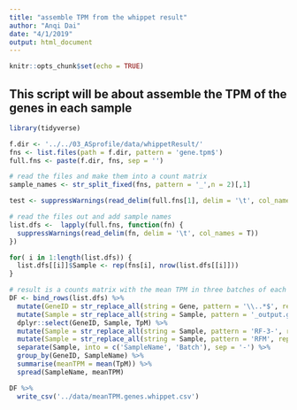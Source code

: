 ```yaml
---
title: "assemble TPM from the whippet result"
author: "Anqi Dai"
date: "4/1/2019"
output: html_document
---
```


```r
knitr::opts_chunk$set(echo = TRUE)
```

## This script will be about assemble the TPM of the genes in each sample

```r
library(tidyverse)
```


```r
f.dir <- '../../03_ASprofile/data/whippetResult/'
fns <- list.files(path = f.dir, pattern = 'gene.tpm$')
full.fns <- paste(f.dir, fns, sep = '')
```

```r
# read the files and make them into a count matrix
sample_names <- str_split_fixed(fns, pattern = '_',n = 2)[,1]

test <- suppressWarnings(read_delim(full.fns[1], delim = '\t', col_names = T))
```

```r
# read the files out and add sample names
list.dfs <-  lapply(full.fns, function(fn) {
  suppressWarnings(read_delim(fn, delim = '\t', col_names = T))
})

for( i in 1:length(list.dfs)) {
  list.dfs[[i]]$Sample <- rep(fns[i], nrow(list.dfs[[i]]))
}

# result is a counts matrix with the mean TPM in three batches of each SAMPLE
DF <- bind_rows(list.dfs) %>%
  mutate(GeneID = str_replace_all(string = Gene, pattern = '\\..*$', replacement = '')) %>%
  mutate(Sample = str_replace_all(string = Sample, pattern = '_output.gene.tpm', replacement = '')) %>%
  dplyr::select(GeneID, Sample, TpM) %>%
  mutate(Sample = str_replace_all(string = Sample, pattern = 'RF-3-', replacement = 'RF')) %>%
  mutate(Sample = str_replace_all(string = Sample, pattern = 'RFM', replacement = 'RFControl')) %>%
  separate(Sample, into = c('SampleName', 'Batch'), sep = '-') %>%
  group_by(GeneID, SampleName) %>%
  summarise(meanTPM = mean(TpM)) %>%
  spread(SampleName, meanTPM)

DF %>%
  write_csv('../data/meanTPM.genes.whippet.csv')
  

```